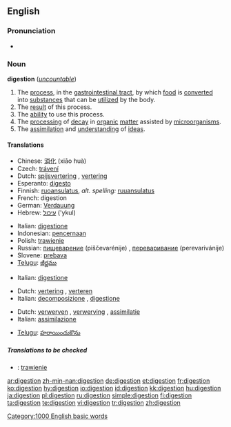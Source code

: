 {{see|digestión}}
==English==

===Pronunciation===
*{{audio|en-us-digestion.ogg|Audio (US)}}

===Noun===
{{wikipedia}}
'''digestion''' (''[[uncountable]]'')

# The [[process]], in the [[gastrointestinal tract]], by which [[food]] is [[convert]]ed into [[substance]]s that can be [[utilize]]d by the body.
# The [[result]] of this process.
# The [[ability]] to use this process.
# The [[processing]] of [[decay]] in [[organic]] [[matter]] assisted by [[microorganism]]s.
# The [[assimilation]] and [[understanding]] of [[idea]]s.

====Translations====
{{trans-top|process in gastrointestinal tract}}
*Chinese: [[消化]] (xiāo huà)
*Czech: [[trávení]] {{n}}
*Dutch: [[spijsvertering]] {{f}}, [[vertering]] {{f}}
*Esperanto: [[digesto]]
*Finnish: [[ruoansulatus]], ''alt. spelling:'' [[ruuansulatus]]
*French: digestion {{f}}
*German: [[Verdauung]] {{f}}
*Hebrew: [[עיכול]] ('ykul) {{m}}
{{trans-mid}}
*Italian: [[digestione]] {{f}}
*Indonesian: [[pencernaan]]
*Polish: [[trawienie]] {{n}}
*Russian: [[пищеварение]] (piščevarénije) {{n}}, [[переваривание]] (perevarivánije) {{n}}
*Slovene: [[prebava]] {{f}}
*[[Telugu]]: [[జీర్ణము]]
{{trans-bottom}}

{{trans-top|result of this process}}
*Italian: [[digestione]] {{f}}
{{trans-mid}}
{{trans-bottom}}

{{trans-top|ability to use this process}}
{{trans-mid}}
{{trans-bottom}}

{{trans-top|processing of decay in organic matter assisted by microorganisms}}
*Dutch: [[vertering]] {{f}}, [[verteren]] {{n}}
*Italian: [[decomposizione]] {{f}}, [[digestione]] {{f}}
{{trans-mid}}
{{trans-bottom}}

{{trans-top|assimilation and understanding of ideas}}
*Dutch: [[verwerven]] {{n}}, [[verwerving]] {{f}}, [[assimilatie]] {{f}}
*Italian: [[assimilazione]] {{f}}
{{trans-mid}}
*[[Telugu]]: [[హరాయించుకొను]]
{{trans-bottom}}

=====Translations to be checked=====
<!--Remove this section once all of the translations below have been moved into the tables above.-->
{{checktrans}}

*{{ttbc|Polish}}: [[trawienie]] {{n}}

[[Category:1000 English basic words]]

[[ar:digestion]]
[[zh-min-nan:digestion]]
[[de:digestion]]
[[et:digestion]]
[[fr:digestion]]
[[ko:digestion]]
[[hy:digestion]]
[[io:digestion]]
[[id:digestion]]
[[kk:digestion]]
[[hu:digestion]]
[[ja:digestion]]
[[pl:digestion]]
[[ru:digestion]]
[[simple:digestion]]
[[fi:digestion]]
[[ta:digestion]]
[[te:digestion]]
[[vi:digestion]]
[[tr:digestion]]
[[zh:digestion]]